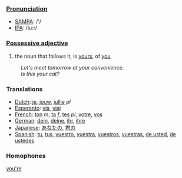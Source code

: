 ===[[Pronunciation]]===
*[[w:SAMPA|SAMPA]]: /'/
*[[w:IPA|IPA]]: /iu:r/

===[[Possessive adjective]]===

#the noun that follows it, is [[yours]], of [[you]]

:''Let's meet tomorrow at your convenience''. 
:''Is this your cat?'' 

===Translations===
*[[Dutch]]: [[je]], [[jouw]], [[jullie]] ''pl''
*[[Esperanto]]: [[via]], [[viaj]]
*[[French]]: [[ton]] ''m'', [[ta]] ''f'', [[tes]] ''pl'', [[votre]], [[vos]]
*[[German]]: [[dein]], [[deine]], [[ihr]], [[ihre]]
*[[Japanese]]: [[あなたの]], [[君の]]
*[[Spanish]]: [[tu]], [[tus]], [[vuestro]], [[vuestra]], [[vuestros]], [[vuestras]], [[de usted]], [[de ustedes]]

===Homophones===

[[youre|you're]]